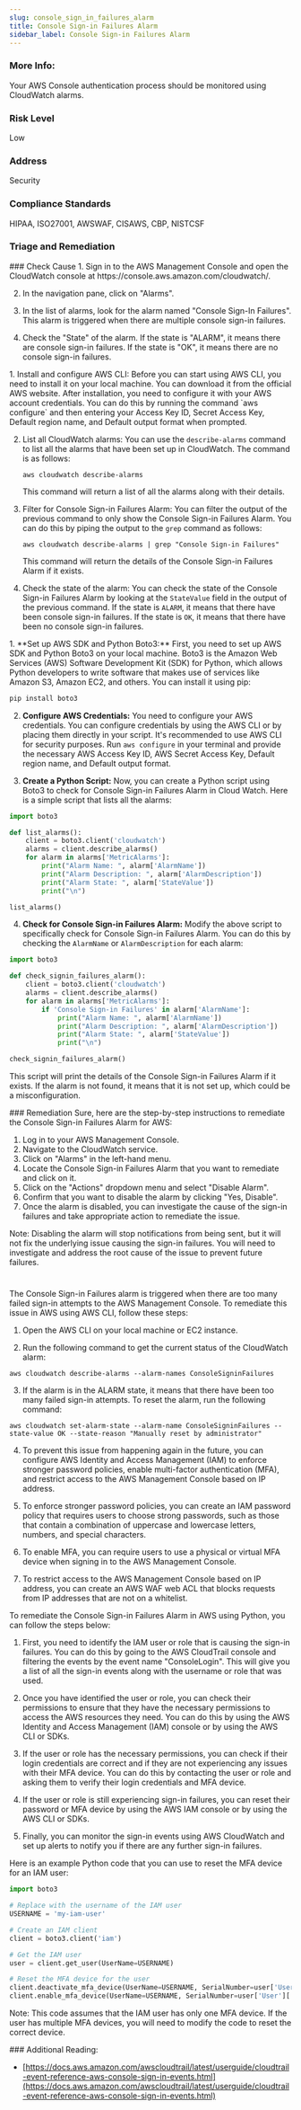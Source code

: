```yaml
---
slug: console_sign_in_failures_alarm
title: Console Sign-in Failures Alarm
sidebar_label: Console Sign-in Failures Alarm
---
```


### More Info:

Your AWS Console authentication process should be monitored using CloudWatch alarms.

### Risk Level

Low

### Address

Security

### Compliance Standards

HIPAA, ISO27001, AWSWAF, CISAWS, CBP, NISTCSF



### Triage and Remediation
<Tabs>

<Tab title='Cause'>
### Check Cause
<AccordionGroup>
<Accordion title='Using Console' defaultOpen='true'>
1. Sign in to the AWS Management Console and open the CloudWatch console at https://console.aws.amazon.com/cloudwatch/.

2. In the navigation pane, click on "Alarms".

3. In the list of alarms, look for the alarm named "Console Sign-In Failures". This alarm is triggered when there are multiple console sign-in failures.

4. Check the "State" of the alarm. If the state is "ALARM", it means there are console sign-in failures. If the state is "OK", it means there are no console sign-in failures.
</Accordion>

<Accordion title='Using CLI'>
1. Install and configure AWS CLI: Before you can start using AWS CLI, you need to install it on your local machine. You can download it from the official AWS website. After installation, you need to configure it with your AWS account credentials. You can do this by running the command `aws configure` and then entering your Access Key ID, Secret Access Key, Default region name, and Default output format when prompted.

2. List all CloudWatch alarms: You can use the `describe-alarms` command to list all the alarms that have been set up in CloudWatch. The command is as follows:

   ```
   aws cloudwatch describe-alarms
   ```

   This command will return a list of all the alarms along with their details.

3. Filter for Console Sign-in Failures Alarm: You can filter the output of the previous command to only show the Console Sign-in Failures Alarm. You can do this by piping the output to the `grep` command as follows:

   ```
   aws cloudwatch describe-alarms | grep "Console Sign-in Failures"
   ```

   This command will return the details of the Console Sign-in Failures Alarm if it exists.

4. Check the state of the alarm: You can check the state of the Console Sign-in Failures Alarm by looking at the `StateValue` field in the output of the previous command. If the state is `ALARM`, it means that there have been console sign-in failures. If the state is `OK`, it means that there have been no console sign-in failures.
</Accordion>

<Accordion title='Using Python'>
1. **Set up AWS SDK and Python Boto3:** First, you need to set up AWS SDK and Python Boto3 on your local machine. Boto3 is the Amazon Web Services (AWS) Software Development Kit (SDK) for Python, which allows Python developers to write software that makes use of services like Amazon S3, Amazon EC2, and others. You can install it using pip:

```python
pip install boto3
```

2. **Configure AWS Credentials:** You need to configure your AWS credentials. You can configure credentials by using the AWS CLI or by placing them directly in your script. It's recommended to use AWS CLI for security purposes. Run `aws configure` in your terminal and provide the necessary AWS Access Key ID, AWS Secret Access Key, Default region name, and Default output format.

3. **Create a Python Script:** Now, you can create a Python script using Boto3 to check for Console Sign-in Failures Alarm in Cloud Watch. Here is a simple script that lists all the alarms:

```python
import boto3

def list_alarms():
    client = boto3.client('cloudwatch')
    alarms = client.describe_alarms()
    for alarm in alarms['MetricAlarms']:
        print("Alarm Name: ", alarm['AlarmName'])
        print("Alarm Description: ", alarm['AlarmDescription'])
        print("Alarm State: ", alarm['StateValue'])
        print("\n")

list_alarms()
```

4. **Check for Console Sign-in Failures Alarm:** Modify the above script to specifically check for Console Sign-in Failures Alarm. You can do this by checking the `AlarmName` or `AlarmDescription` for each alarm:

```python
import boto3

def check_signin_failures_alarm():
    client = boto3.client('cloudwatch')
    alarms = client.describe_alarms()
    for alarm in alarms['MetricAlarms']:
        if 'Console Sign-in Failures' in alarm['AlarmName']:
            print("Alarm Name: ", alarm['AlarmName'])
            print("Alarm Description: ", alarm['AlarmDescription'])
            print("Alarm State: ", alarm['StateValue'])
            print("\n")

check_signin_failures_alarm()
```

This script will print the details of the Console Sign-in Failures Alarm if it exists. If the alarm is not found, it means that it is not set up, which could be a misconfiguration.
</Accordion>

</AccordionGroup>
</Tab>

<Tab title='Remediation'>
### Remediation

<AccordionGroup>
<Accordion title='Using Console' defaultOpen='true'>
Sure, here are the step-by-step instructions to remediate the Console Sign-in Failures Alarm for AWS:

1. Log in to your AWS Management Console.
2. Navigate to the CloudWatch service.
3. Click on "Alarms" in the left-hand menu.
4. Locate the Console Sign-in Failures Alarm that you want to remediate and click on it.
5. Click on the "Actions" dropdown menu and select "Disable Alarm".
6. Confirm that you want to disable the alarm by clicking "Yes, Disable".
7. Once the alarm is disabled, you can investigate the cause of the sign-in failures and take appropriate action to remediate the issue.

Note: Disabling the alarm will stop notifications from being sent, but it will not fix the underlying issue causing the sign-in failures. You will need to investigate and address the root cause of the issue to prevent future failures.

#
</Accordion>

<Accordion title='Using CLI'>
The Console Sign-in Failures alarm is triggered when there are too many failed sign-in attempts to the AWS Management Console. To remediate this issue in AWS using AWS CLI, follow these steps:

1. Open the AWS CLI on your local machine or EC2 instance.

2. Run the following command to get the current status of the CloudWatch alarm:

```
aws cloudwatch describe-alarms --alarm-names ConsoleSigninFailures
```

3. If the alarm is in the ALARM state, it means that there have been too many failed sign-in attempts. To reset the alarm, run the following command:

```
aws cloudwatch set-alarm-state --alarm-name ConsoleSigninFailures --state-value OK --state-reason "Manually reset by administrator"
```

4. To prevent this issue from happening again in the future, you can configure AWS Identity and Access Management (IAM) to enforce stronger password policies, enable multi-factor authentication (MFA), and restrict access to the AWS Management Console based on IP address.

5. To enforce stronger password policies, you can create an IAM password policy that requires users to choose strong passwords, such as those that contain a combination of uppercase and lowercase letters, numbers, and special characters.

6. To enable MFA, you can require users to use a physical or virtual MFA device when signing in to the AWS Management Console.

7. To restrict access to the AWS Management Console based on IP address, you can create an AWS WAF web ACL that blocks requests from IP addresses that are not on a whitelist.
</Accordion>

<Accordion title='Using Python'>
To remediate the Console Sign-in Failures Alarm in AWS using Python, you can follow the steps below:

1. First, you need to identify the IAM user or role that is causing the sign-in failures. You can do this by going to the AWS CloudTrail console and filtering the events by the event name "ConsoleLogin". This will give you a list of all the sign-in events along with the username or role that was used.

2. Once you have identified the user or role, you can check their permissions to ensure that they have the necessary permissions to access the AWS resources they need. You can do this by using the AWS Identity and Access Management (IAM) console or by using the AWS CLI or SDKs.

3. If the user or role has the necessary permissions, you can check if their login credentials are correct and if they are not experiencing any issues with their MFA device. You can do this by contacting the user or role and asking them to verify their login credentials and MFA device.

4. If the user or role is still experiencing sign-in failures, you can reset their password or MFA device by using the AWS IAM console or by using the AWS CLI or SDKs.

5. Finally, you can monitor the sign-in events using AWS CloudWatch and set up alerts to notify you if there are any further sign-in failures.

Here is an example Python code that you can use to reset the MFA device for an IAM user:

```python
import boto3

# Replace with the username of the IAM user
USERNAME = 'my-iam-user'

# Create an IAM client
client = boto3.client('iam')

# Get the IAM user
user = client.get_user(UserName=USERNAME)

# Reset the MFA device for the user
client.deactivate_mfa_device(UserName=USERNAME, SerialNumber=user['User']['MfaDevices'][0]['SerialNumber'])
client.enable_mfa_device(UserName=USERNAME, SerialNumber=user['User']['MfaDevices'][0]['SerialNumber'], AuthenticationCode1='123456', AuthenticationCode2='654321')
```

Note: This code assumes that the IAM user has only one MFA device. If the user has multiple MFA devices, you will need to modify the code to reset the correct device.
</Accordion>

</AccordionGroup>
</Tab>
</Tabs>
### Additional Reading:

- [https://docs.aws.amazon.com/awscloudtrail/latest/userguide/cloudtrail-event-reference-aws-console-sign-in-events.html](https://docs.aws.amazon.com/awscloudtrail/latest/userguide/cloudtrail-event-reference-aws-console-sign-in-events.html) 

